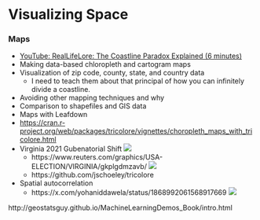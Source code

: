 # Visualizing Space

### Maps
- [YouTube: RealLifeLore: The Coastline Paradox Explained (6 minutes)](https://www.youtube.com/watch?v=kFjq8PX6F7I&t=8s)
- Making data-based chloropleth and cartogram maps
- Visualization of zip code, county, state, and country data
	- I need to teach them about that principal of how you can infinitely divide a coastline.
- Avoiding other mapping techniques and why
- Comparison to shapefiles and GIS data
- Maps with Leafdown
- [https://cran.r-project.org/web/packages/tricolore/vignettes/choropleth_maps_with_tricolore.html](https://cran.r-project.org/web/packages/tricolore/vignettes/choropleth_maps_with_tricolore.html)
- Virginia 2021 Gubenatorial Shift
![](/images/virginia_gubenatorial_2021.png)
	- https://www.reuters.com/graphics/USA-ELECTION/VIRGINIA/gkplgdmzavb/
![](/images/tricolor_ternary_maps.png)
	- https://github.com/jschoeley/tricolore

- Spatial autocorrelation
	- https://x.com/yohaniddawela/status/1868992061568917669
![](/images/spatial_autocorrelation.png)

http://geostatsguy.github.io/MachineLearningDemos_Book/intro.html